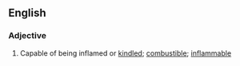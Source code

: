 ==English==

===Adjective===
{{en-adj}}

# {{label|en|obsolete}} Capable of being inflamed or [[kindle]]d; [[combustible]]; [[inflammable]]
#:{{rfquotek|Ure}}